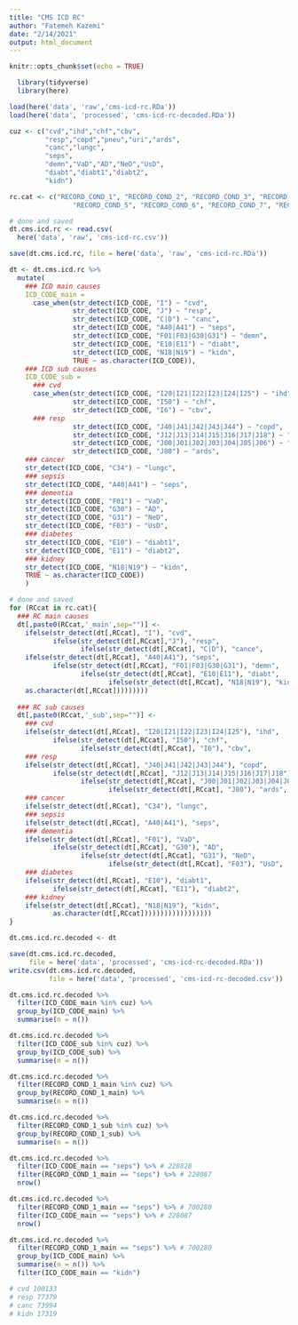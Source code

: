 ```yaml
---
title: "CMS ICD RC"
author: "Fatemeh Kazemi"
date: "2/14/2021"
output: html_document
---
```


```r
knitr::opts_chunk$set(echo = TRUE)
```

```r
  library(tidyverse)
  library(here)
```

```r
load(here('data', 'raw','cms-icd-rc.RDa'))
load(here('data', 'processed', 'cms-icd-rc-decoded.RDa'))
```

```r
cuz <- c("cvd","ihd","chf","cbv",
         "resp","copd","pneu","uri","ards",
         "canc","lungc",
         "seps",
         "demn","VaD","AD","NeD","UsD", 
         "diabt","diabt1","diabt2", 
         "kidn")

rc.cat <- c("RECORD_COND_1", "RECORD_COND_2", "RECORD_COND_3", "RECORD_COND_4",
                "RECORD_COND_5", "RECORD_COND_6", "RECORD_COND_7", "RECORD_COND_8")
```

```r
# done and saved
dt.cms.icd.rc <- read.csv(
  here('data', 'raw', 'cms-icd-rc.csv'))

save(dt.cms.icd.rc, file = here('data', 'raw', 'cms-icd-rc.RDa'))
```

```r
dt <- dt.cms.icd.rc %>%
  mutate(
    ### ICD main causes
    ICD_CODE_main = 
      case_when(str_detect(ICD_CODE, "I") ~ "cvd",
                str_detect(ICD_CODE, "J") ~ "resp",
                str_detect(ICD_CODE, "C|D") ~ "canc",
                str_detect(ICD_CODE, "A40|A41") ~ "seps",
                str_detect(ICD_CODE, "F01|F03|G30|G31") ~ "demn",
                str_detect(ICD_CODE, "E10|E11") ~ "diabt",
                str_detect(ICD_CODE, "N18|N19") ~ "kidn", 
                TRUE ~ as.character(ICD_CODE)),
    ### ICD sub causes
    ICD_CODE_sub = 
      ### cvd
      case_when(str_detect(ICD_CODE, "I20|I21|I22|I23|I24|I25") ~ "ihd",
                str_detect(ICD_CODE, "I50") ~ "chf",
                str_detect(ICD_CODE, "I6") ~ "cbv",
      ### resp
                str_detect(ICD_CODE, "J40|J41|J42|J43|J44") ~ "copd",
                str_detect(ICD_CODE, "J12|J13|J14|J15|J16|J17|J18") ~ "pneu", 
                str_detect(ICD_CODE, "J00|J01|J02|J03|J04|J05|J06") ~ "uri",
                str_detect(ICD_CODE, "J80") ~ "ards",
    ### cancer
    str_detect(ICD_CODE, "C34") ~ "lungc",  
    ### sepsis
    str_detect(ICD_CODE, "A40|A41") ~ "seps",
    ### dementia
    str_detect(ICD_CODE, "F01") ~ "VaD",
    str_detect(ICD_CODE, "G30") ~ "AD",
    str_detect(ICD_CODE, "G31") ~ "NeD",
    str_detect(ICD_CODE, "F03") ~ "UsD",
    ### diabetes
    str_detect(ICD_CODE, "E10") ~ "diabt1",
    str_detect(ICD_CODE, "E11") ~ "diabt2",
    ### kidney
    str_detect(ICD_CODE, "N18|N19") ~ "kidn",
    TRUE ~ as.character(ICD_CODE))
    )
```

```r
# done and saved
for (RCcat in rc.cat){
  ### RC main causes
  dt[,paste0(RCcat,'_main',sep="")] <- 
    ifelse(str_detect(dt[,RCcat], "I"), "cvd",
           ifelse(str_detect(dt[,RCcat],"J"), "resp",
                  ifelse(str_detect(dt[,RCcat], "C|D"), "cance",
    ifelse(str_detect(dt[,RCcat], "A40|A41"), "seps",             
           ifelse(str_detect(dt[,RCcat], "F01|F03|G30|G31"), "demn",
                  ifelse(str_detect(dt[,RCcat], "E10|E11"), "diabt",
                         ifelse(str_detect(dt[,RCcat], "N18|N19"), "kidn",
    as.character(dt[,RCcat]))))))))
  
  ### RC sub causes
  dt[,paste0(RCcat,'_sub',sep="")] <- 
    ### cvd
    ifelse(str_detect(dt[,RCcat], "I20|I21|I22|I23|I24|I25"), "ihd",
           ifelse(str_detect(dt[,RCcat], "I50"), "chf",
                  ifelse(str_detect(dt[,RCcat], "I6"), "cbv",
    ### resp
    ifelse(str_detect(dt[,RCcat], "J40|J41|J42|J43|J44"), "copd",
           ifelse(str_detect(dt[,RCcat], "J12|J13|J14|J15|J16|J17|J18"), "pneu",
                  ifelse(str_detect(dt[,RCcat], "J00|J01|J02|J03|J04|J05|J06"), "uri",
                         ifelse(str_detect(dt[,RCcat], "J80"), "ards",
    ### cancer
    ifelse(str_detect(dt[,RCcat], "C34"), "lungc",    
    ### sepsis
    ifelse(str_detect(dt[,RCcat], "A40|A41"), "seps", 
    ### dementia
    ifelse(str_detect(dt[,RCcat], "F01"), "VaD",
           ifelse(str_detect(dt[,RCcat], "G30"), "AD",
                  ifelse(str_detect(dt[,RCcat], "G31"), "NeD",
                         ifelse(str_detect(dt[,RCcat], "F03"), "UsD",
    ### diabetes
    ifelse(str_detect(dt[,RCcat], "E10"), "diabt1",
           ifelse(str_detect(dt[,RCcat], "E11"), "diabt2",
    ### kidney
    ifelse(str_detect(dt[,RCcat], "N18|N19"), "kidn",
           as.character(dt[,RCcat])))))))))))))))))
}

dt.cms.icd.rc.decoded <- dt

save(dt.cms.icd.rc.decoded, 
     file = here('data', 'processed', 'cms-icd-rc-decoded.RDa'))
write.csv(dt.cms.icd.rc.decoded, 
          file = here('data', 'processed', 'cms-icd-rc-decoded.csv'))
```


```r
dt.cms.icd.rc.decoded %>% 
  filter(ICD_CODE_main %in% cuz) %>% 
  group_by(ICD_CODE_main) %>% 
  summarise(n = n())
```


```r
dt.cms.icd.rc.decoded %>% 
  filter(ICD_CODE_sub %in% cuz) %>% 
  group_by(ICD_CODE_sub) %>% 
  summarise(n = n())
```


```r
dt.cms.icd.rc.decoded %>% 
  filter(RECORD_COND_1_main %in% cuz) %>% 
  group_by(RECORD_COND_1_main) %>% 
  summarise(n = n())
```


```r
dt.cms.icd.rc.decoded %>% 
  filter(RECORD_COND_1_sub %in% cuz) %>% 
  group_by(RECORD_COND_1_sub) %>% 
  summarise(n = n())
```

```r
dt.cms.icd.rc.decoded %>% 
  filter(ICD_CODE_main == "seps") %>% # 228828
  filter(RECORD_COND_1_main == "seps") %>% # 228087
  nrow()

dt.cms.icd.rc.decoded %>% 
  filter(RECORD_COND_1_main == "seps") %>% # 700280
  filter(ICD_CODE_main == "seps") %>% # 228087
  nrow()

dt.cms.icd.rc.decoded %>% 
  filter(RECORD_COND_1_main == "seps") %>% # 700280
  group_by(ICD_CODE_main) %>%
  summarise(n = n()) %>% 
  filter(ICD_CODE_main == "kidn") 

# cvd 100133
# resp 77379
# canc 73994
# kidn 17319



```



